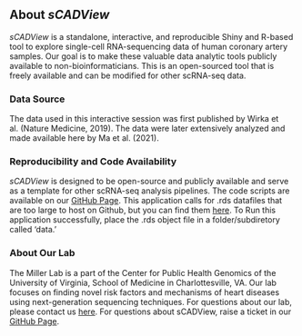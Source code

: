 ## About *sCADView*
*sCADView* is a standalone, interactive, and reproducible Shiny and R-based tool to explore single-cell RNA-sequencing data of human coronary artery samples. Our goal is to make these valuable data analytic tools publicly available to non-bioinformaticians. This is an open-sourced tool that is freely available and can be modified for other scRNA-seq data. 

### Data Source
The data used in this interactive session was first published by Wirka et al. (Nature Medicine, 2019). The data were later extensively analyzed and made available here by Ma et al. (2021).

### Reproducibility and Code Availability 
*sCADView* is designed to be open-source and publicly available and serve as a template for other scRNA-seq analysis pipelines. The code scripts are available on our [GitHub Page](https://github.com/MillerLab-CPHG/sCADView). This application calls for .rds datafiles that are too large to host on Github, but you can find them [here](https://virginia.box.com/shared/static/oyo1bicpvlxen940zmciqapvg0y3n6gb.rds). To Run this application successfully, place the .rds object file in a folder/subdiretory called 'data.'

### About Our Lab
The Miller Lab is a part of the Center for Public Health Genomics of the University of Virginia, School of Medicine in Charlottesville, VA. Our lab focuses on finding novel risk factors and mechanisms of heart diseases using next-generation sequencing techniques. For questions about our lab, please contact us [here](https://millerlab.org). For questions about sCADView, raise a ticket in our [GitHub Page](https://github.com/MillerLab-CPHG/sCADView).



